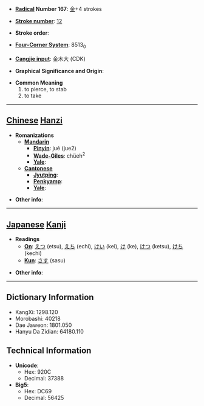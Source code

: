 * '''[[Wiktionary:Chinese radical index| Radical]] Number 167''': [[Wiktionary:Chinese radical index 金|金]]+4 strokes

* '''[[Wiktionary:Chinese total strokes index|Stroke number]]''': [[Wiktionary:Chinese total strokes index 12|12]]

* '''Stroke order''': 

* '''[[Wiktionary:Chinese four corner index|Four-Corner System]]''': 8513<sub>0</sub>

* '''[[Wiktionary:Chinese Cangjie index|Cangjie input]]''': 金木大 (CDK)

* '''Graphical Significance and Origin''': 

* '''Common Meaning'''
*#to pierce, to stab
*# to take


----

== [[Chinese]] [[Hanzi]] ==

* '''Romanizations'''
** '''[[Mandarin]]'''
*** '''[[Pinyin]]''': jué (jue2)
*** '''[[Wade-Giles]]''': chüeh<sup>2</sup>
*** '''[[Yale]]''': 
** '''[[Cantonese]]'''
*** '''[[Jyutping]]''':
*** '''[[Penkyamp]]''': 
*** '''[[Yale]]''': 

* '''Other info''': 

----

== [[Japanese]] [[Kanji]] ==

* '''Readings'''
** '''[[On]]''': [[えつ]] (etsu), [[えち]] (echi), [[けい]] (kei), [[け]] (ke), [[けつ]] (ketsu), [[けち]] (kechi)
** '''[[Kun]]''': [[さす]] (sasu)

* '''Other info''':  

----

== Dictionary Information ==

* KangXi: 1298.120
* Morobashi: 40218
* Dae Jaweon: 1801.050
* Hanyu Da Zidian: 64180.110

== Technical Information ==

* '''Unicode''':
** Hex: 920C
** Decimal: 37388
* '''Big5''':
** Hex: DC69
** Decimal: 56425
